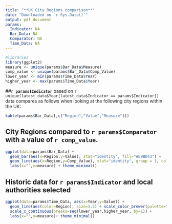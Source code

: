 ```yaml
---
title: "**UK City Regions comparison**"
date: "Downloaded on `r Sys.Date()`"
output: pdf_document
params: 
  Indicator: NA
  Bar_Data: NA
  Comparator: NA
  Time_Data: NA
---
```

```r
#libraries
library(ggplot2)
measure <- unique(params$Bar_Data$Measure)
comp_value <- unique(params$Bar_Data$Comp_Value)
lower_year <- min(params$Time_Data$Year)
higher_year <- max(params$Time_Data$Year)
```
##**`r params$Indicator`** based on `r unique(latest_data$Year[latest_data$Indicator == params$Indicator])` data compares as follows when looking at the following city regions within the UK: 

```r
kable(params$Bar_Data[,c("Region","Value","Measure")])
```

## City Regions compared to **`r params$Comparator`** with a value of `r comp_value`.

```r
ggplot(data=params$Bar_Data) + 
  geom_bar(aes(x=Region,y=Value), stat="identity", fill="#E9BD43") + 
  geom_line(aes(x=Region,y=Comp_Value), stat="identity", group = 1, color = "#7d3778") +
  labs(x="",y=measure) + theme_minimal()
```

\newpage

## Historic data for `r params$Indicator` and local authorities selected

```r
ggplot(data=params$Time_Data, aes(x=Year,y=Value)) +
  geom_line(aes(color=Region), size=1.5) + scale_color_brewer(palette="Dark2") + 
  scale_x_continuous(breaks=seq(lower_year,higher_year, by=1)) +
  labs(x="",y=measure)+ theme_minimal()
```